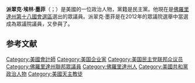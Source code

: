 
{{Infobox officeholder
|name        = 派翠克·墨菲<br>Patrick Murphy
|image       = Patrick Murphy, official portrait, 114th Congress.jpg
|state       = [[佛羅里達州|佛羅里達州]]
|district    = [[佛羅里達州第十八國會選區|十八]]
|term_start  = 2013年1月13日
|term_end    = 2017年1月3日
|predecessor = [[羅絲·雷提南|羅絲·雷提南]]
|successor   = [[布萊恩·馬斯特|布萊恩·馬斯特]]
|birth_name  = 派翠克·埃林·墨菲<br>Patrick Erin Murphy
|birth_date  = {{birth date and age|1983|3|30}}
|birth_place = {{US}}[[佛羅里達州|佛羅里達州]][[迈阿密|迈阿密]]
|death_date  = 
|death_place = 
|party       = [[共和黨_(美國)|共和黨]]{{small|（2011年前）}}<br>[[民主黨_(美國)|民主黨]] {{small|（2011年－）}}
|religion    = [[天主教會|羅馬天主教]]<ref>{{cite web |url=http://www.pewforum.org/2015/01/05/members-of-congress-religious-affiliations/ |title=Members of Congress: Religious Affiliations |date=January 5, 2015 |work=Pew Research Center's Religion & Public Life Project |accessdate=2016-08-15 |archive-date=2019-10-30 |archive-url=https://web.archive.org/web/20191030122004/https://www.pewforum.org/2015/01/05/members-of-congress-religious-affiliations/ |dead-url=no }}</ref>
|alma_mater  = [[邁阿密大學_(佛羅里達州)|邁阿密大學]]
|website     = {{url|patrickmurphy.house.gov|議會網站}}
}}

'''派翠克·埃林·墨菲'''（{{lang-en|Patrick Erin Murphy}}；{{bd|1983年|3月30日}}）是美國的一位政治人物，黨籍是民主黨。他現在是[[佛羅里達州第十八國會選區|佛羅里達州第十八國會選區]]選出的眾議員。派翠克·墨菲是在2012年的眾議院選舉中當選成為眾議院議員，又參與了{{le|2016年佛羅里達州美國參議院議員選舉|United States Senate election in Florida, 2016}}。

==参考文献==
{{reflist}}

[[Category:美國會計師|Category:美國會計師]]
[[Category:美国企业家|Category:美国企业家]]
[[Category:美国民主党联邦众议员|Category:美国民主党联邦众议员]]
[[Category:佛羅里達州聯邦眾議員|Category:佛羅里達州聯邦眾議員]]
[[Category:佛羅里達州人|Category:佛羅里達州人]]
[[Category:美國共和黨政治人物|Category:美國共和黨政治人物]]
[[Category:美國天主教徒|Category:美國天主教徒]]